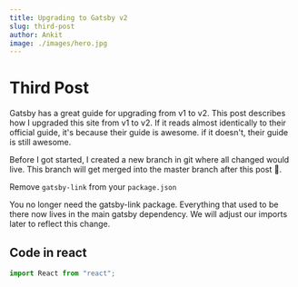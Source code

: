 ```yaml
---
title: Upgrading to Gatsby v2
slug: third-post
author: Ankit
image: ./images/hero.jpg
---
```


# Third Post

Gatsby has a great guide for upgrading from v1 to v2. This post describes how I upgraded this site from v1 to v2. If it reads almost identically to their official guide, it's because their guide is awesome. if it doesn't, their guide is still awesome.

Before I got started, I created a new branch in git where all changed would live. This branch will get merged into the master branch after this post 💪.

Remove `gatsby-link` from your `package.json`

You no longer need the gatsby-link package. Everything that used to be there now lives in the main gatsby dependency. We will adjust our imports later to reflect this change.

## Code in react

```js
import React from "react";
```
